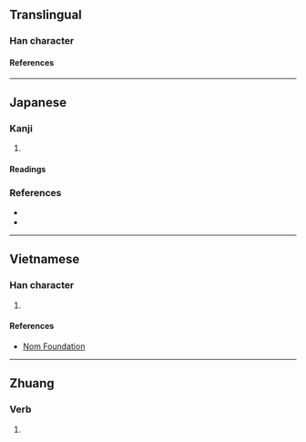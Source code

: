 {{character info}}
==Translingual==

===Han character===
{{Han char|rn=64|rad=手|as=02|sn=5|four=|canj=QO,XQO|ids=⿰扌入}}

====References====
{{Han ref|kx=0417.131|dkj=11788|dj=0764.060|hdz=31827.041|uh=6256}}

----

==Japanese==

===Kanji===
{{ja-kanji|grade=|rs=手02}}

# {{rfdef|ja}}

====Readings====
{{ja-readings
|on=
|kun=さがす, はめる, しぼる
}}

===References===
* {{R:Koseki Moji|132810}}
* {{R:Wasei Kanji 2014|0744}}

----

==Vietnamese==

===Han character===
{{vi-readings|rs=手02|reading=[[nhấp]], [[nhẹp]]}}

# {{rfdef|vi|sort=手02}}

====References====
* [http://nomfoundation.org/common/nom_details.php?codepoint=6256 Nom Foundation]

{{cln|vi|Han tu}}

----

==Zhuang==

===Verb===
{{za-head|verb}}

# {{za-sawndip form of|yaeb}}